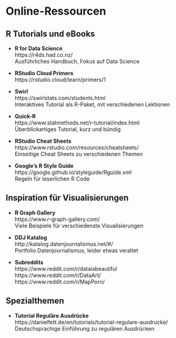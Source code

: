 # Online-Ressourcen {-}

## R Tutorials und eBooks {-}

- **R for Data Science**  
  https://r4ds.had.co.nz/  
  Ausführliches Handbuch, Fokus auf Data Science

- **RStudio Cloud Primers**  
  https://rstudio.cloud/learn/primers/1

- **Swirl**  
  https://swirlstats.com/students.html  
  Interaktives Tutorial als R-Paket, mit verschiedenen Lektionen

- **Quick-R**  
  https://www.statmethods.net/r-tutorial/index.html  
  Überblickartiges Tutorial, kurz und bündig

- **RStudio Cheat Sheets**  
  https://www.rstudio.com/resources/cheatsheets/  
  Einseitige Cheat Sheets zu verschiedenen Themen

- **Google’s R Style Guide**  
  https://google.github.io/styleguide/Rguide.xml  
  Regeln für leserlichen R Code

## Inspiration für Visualisierungen {-}

- **R Graph Gallery**  
  https://www.r-graph-gallery.com/  
  Viele Beispiele für verschiedenste Visualisierungen

- **DDJ Katalog**  
  http://katalog.datenjournalismus.net/#/  
  Portfolio Datenjournalismus, leider etwas veraltet 

- **Subreddits**  
  https://www.reddit.com/r/dataisbeautiful  
  https://www.reddit.com/r/DataArt/  
  https://www.reddit.com/r/MapPorn/

## Spezialthemen {-}

- **Tutorial Reguläre Ausdrücke**  
  https://danielfett.de/en/tutorials/tutorial-regulare-ausdrucke/  
  Deutschsprachige Einführung zu regulären Ausdrücken

